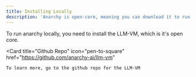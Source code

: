 ```yaml
---
title: Installing Locally
description: 'Anarchy is open-core, meaning you can download it to run your own models locally!'
---
```


To run anarchy locally, you need to install the LLM-VM, which is it's open core.

<Card
    title="Github Repo"
    icon="pen-to-square"
    href="https://github.com/anarchy-ai/llm-vm"
  >
    To learn more, go to the github repo for the LLM-VM
  </Card>